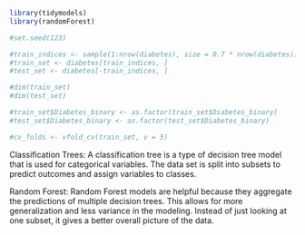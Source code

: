```r
library(tidymodels)
library(randomForest)
```



```r
#set.seed(123)

#train_indices <- sample(1:nrow(diabetes), size = 0.7 * nrow(diabetes))
#train_set <- diabetes[train_indices, ]
#test_set <- diabetes[-train_indices, ]

#dim(train_set)
#dim(test_set) 

#train_set$Diabetes_binary <- as.factor(train_set$Diabetes_binary)
#test_set$Diabetes_binary <- as.factor(test_set$Diabetes_binary)

```

```r
#cv_folds <- vfold_cv(train_set, v = 5)

```


Classification Trees:
A classification tree is a type of decision tree model that is used for categorical variables. The data set is split into subsets to predict outcomes and assign variables to classes.

Random Forest:
Random Forest models are helpful because they aggregate the predictions of multiple decision trees. This allows for more generalization and less variance in the modeling. Instead of just looking at one subset, it gives a better overall picture of the data. 

